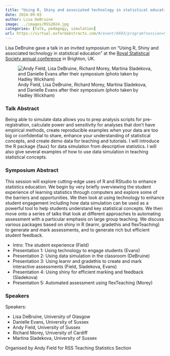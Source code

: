 ```yaml
---
title: "Using R, Shiny and associated technology in statistical education: Using data simulation in the classroom"
date: 2024-09-03
author: Lisa DeBruine
image: ../images/RSS2024.jpg
categories: [talk, pedagogy, simulation]
url: https://virtual.oxfordabstracts.com/#/event/6693/program?session=92628&s=1226
---
```


Lisa DeBruine gave a talk in an invited symposium on "Using R, Shiny and associated technology in statistical education" at the [Royal Statistical Society annual conference](https://rss.org.uk/training-events/conference-2024/) in Brighton, UK. 

![Andy Field, Lisa DeBruine, Richard Morey, Martina Sladekova, and Danielle Evans after their symposium (photo taken by Hadley Wickham)](../images/RSS2024.jpg)

### Talk Abstract

Being able to simulate data allows you to prep analysis scripts for pre-registration, calculate power and sensitivity for analyses that don’t have empirical methods, create reproducible examples when your data are too big or confidential to share, enhance your understanding of statistical concepts, and create demo data for teaching and tutorials. I will introduce the R package {faux} for data simulation from descriptive statistics. I will also give several examples of how to use data simulation in teaching statistical concepts.

### Symposium Abstract 

This session will explore cutting-edge uses of R and RStudio to enhance statistics education. We begin by very briefly overviewing the student experience of learning statistics through computers and explore some of the barriers and opportunities. We then look at using technology to enhance student engagement including how data simulation can be used as a powerful tool to help students understand key statistical concepts. We then move onto a series of talks that look at different approaches to automating assessment with a particular emphasis on large group teaching. We discuss various packages based on shiny in R (learnr, gradethis and flexTeaching) to generate and mark assessments, and to generate rich but efficient student feedback.

* Intro: The student experience (Field)
* Presentation 1: Using technology to engage students (Evans)
* Presentation 2: Using data simulation in the classroom (DeBruine)
* Presentation 3: Using learnr and gradethis to create and mark interactive assessments (Field, Sladekova, Evans)
* Presentation 4: Using shiny for efficient marking and feedback (Sladekova)
* Presentation 5: Automated assessment using flexTeaching (Morey)

### Speakers

Speakers:

* Lisa DeBruine, University of Glasgow
* Danielle Evans, University of Sussex 
* Andy Field, University of Sussex
* Richard Morey, University of Cardiff
* Martina Sladekova, University of Sussex

Organised by Andy Field for RSS Teaching Statistics Section